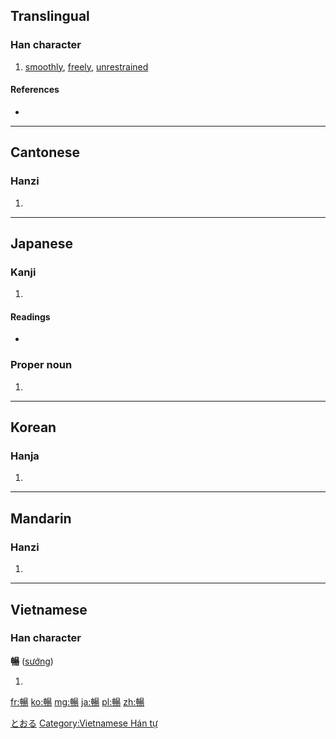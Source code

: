 {{also|畅}}
==Translingual==

===Han character===
{{Han char|rn=72|rad=日|as=10|sn=14|four=5602<sub>7</sub>|canj=中中日一竹 (LLAMH)}}

# [[smoothly]], [[freely]], [[unrestrained]]

====References====
* {{Han ref|kx=0498.490|dkj=14095|dj=0867.270|hdz=21529.100|uh=66A2|ud=26274|bh=BA5A|bd=47706}}

----

==Cantonese==

===Hanzi===
{{yue-hanzi|jyut=|y=cheung3|sim=畅}}

# {{defn|lang=yue|sort=日10}}

----

==Japanese==

===Kanji===
{{ja-kanji|grade=|rs=日10}}

# {{defn|lang=ja|sort=日10}}

====Readings====
* {{ja-readings|on=[[ちょう]] (chō)|kun=[[のびる]] (nobiru)}}

===Proper noun===
{{ja-pos|k|proper|hira=とおる|rom=Tōru}}

# {{given name|male|lang=ja}}

[[Category:Japanese male given names|とおる]]

----

==Korean==

===Hanja===
{{ko-hanja|hangeul=창|eumhun=|rv=chang|mr=ch'ang|y=chang}}

# {{defn|lang=ko|sort=日10}}

----

==Mandarin==

===Hanzi===
{{cmn-hanzi|sim=畅|pin=[[chàng]] ([[chang4]])|wg=ch'ang<sup>4</sup>}}

# {{defn|lang=cmn|sort=日10}}

----

==Vietnamese==

===Han character===
'''暢''' ([[sướng]])

# {{defn|lang=vi}}

[[Category:Vietnamese Hán tự]]

[[fr:暢]]
[[ko:暢]]
[[mg:暢]]
[[ja:暢]]
[[pl:暢]]
[[zh:暢]]